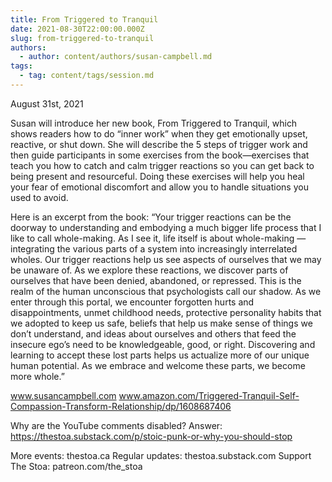 ```yaml
---
title: From Triggered to Tranquil
date: 2021-08-30T22:00:00.000Z
slug: from-triggered-to-tranquil
authors:
  - author: content/authors/susan-campbell.md
tags:
  - tag: content/tags/session.md
---
```


August 31st, 2021

Susan will introduce her new book, From Triggered to Tranquil, which shows readers how to do “inner work” when they get emotionally upset, reactive, or shut down. She will describe the 5 steps of trigger work and then guide participants in some exercises from the book—exercises that teach you how to catch and calm trigger reactions so you can get back to being present and resourceful. Doing these exercises will help you heal your fear of emotional discomfort and allow you to handle situations you used to avoid.

 Here is an excerpt from the book: “Your trigger reactions can be the doorway to understanding and embodying a much bigger life process that I like to call whole-making. As I see it, life itself is about whole-making —integrating the various parts of a system into increasingly interrelated wholes. Our trigger reactions help us see aspects of ourselves that we may be unaware of. As we explore these reactions, we discover parts of ourselves that have been denied, abandoned, or repressed. This is the realm of the human unconscious that psychologists call our shadow. As we enter through this portal, we encounter forgotten hurts and disappointments, unmet childhood needs, protective personality habits that we adopted to keep us safe, beliefs that help us make sense of things we don’t understand, and ideas about ourselves and others that feed the insecure ego’s need to be knowledgeable, good, or right. Discovering and learning to accept these lost parts helps us actualize more of our unique human potential. As we embrace and welcome these parts, we become more whole.”

www.susancampbell.com
www.amazon.com/Triggered-Tranquil-Self-Compassion-Transform-Relationship/dp/1608687406

Why are the YouTube comments disabled? Answer: https://thestoa.substack.com/p/stoic-punk-or-why-you-should-stop

More events: thestoa.ca 
Regular updates: thestoa.substack.com 
Support The Stoa: patreon.com/the_stoa
